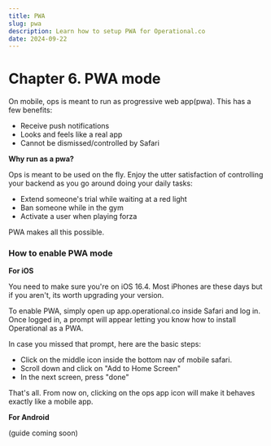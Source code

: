 ```yaml
---
title: PWA
slug: pwa
description: Learn how to setup PWA for Operational.co
date: 2024-09-22
---
```



# Chapter 6. PWA mode

On mobile, ops is meant to run as progressive web app(pwa). This has a few benefits:

- Receive push notifications
- Looks and feels like a real app
- Cannot be dismissed/controlled by Safari

**Why run as a pwa?**

Ops is meant to be used on the fly. Enjoy the utter satisfaction of controlling your backend as you go around doing your daily tasks:

- Extend someone's trial while waiting at a red light
- Ban someone while in the gym
- Activate a user when playing forza

PWA makes all this possible.

### How to enable PWA mode

**For iOS**

You need to make sure you're on iOS 16.4. Most iPhones are these days but if you aren't, its worth upgrading your version.

To enable PWA, simply open up app.operational.co inside Safari and log in. Once logged in, a prompt will appear letting you know how to install Operational as a PWA.

In case you missed that prompt, here are the basic steps:

- Click on the middle icon inside the bottom nav of mobile safari.
- Scroll down and click on "Add to Home Screen"
- In the next screen, press "done"

That's all. From now on, clicking on the ops app icon will make it behaves exactly like a mobile app.

**For Android**

(guide coming soon)